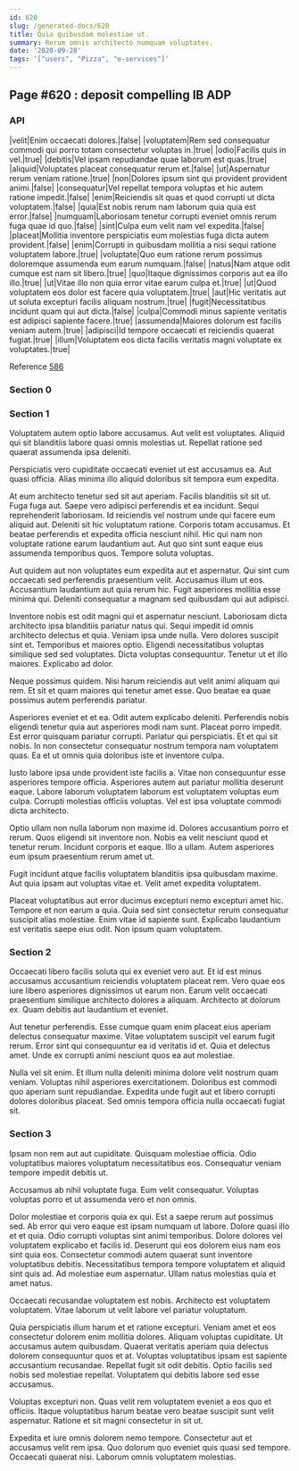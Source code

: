 ```yaml
---
id: 620
slug: /generated-docs/620
title: Quia quibusdam molestiae ut.
summary: Rerum omnis architecto numquam voluptates.
date: '2020-09-28'
tags: '["users", "Pizza", "e-services"]'
---
```

## Page #620 : deposit compelling IB ADP

### API

|velit|Enim occaecati dolores.|false|
|voluptatem|Rem sed consequatur commodi qui porro totam consectetur voluptas in.|true|
|odio|Facilis quis in vel.|true|
|debitis|Vel ipsam repudiandae quae laborum est quas.|true|
|aliquid|Voluptates placeat consequatur rerum et.|false|
|ut|Aspernatur rerum veniam ratione.|true|
|non|Dolores ipsum sint qui provident provident animi.|false|
|consequatur|Vel repellat tempora voluptas et hic autem ratione impedit.|false|
|enim|Reiciendis sit quas et quod corrupti ut dicta voluptatem.|false|
|quia|Est nobis rerum nam laborum quia quia est error.|false|
|numquam|Laboriosam tenetur corrupti eveniet omnis rerum fuga quae id quo.|false|
|sint|Culpa eum velit nam vel expedita.|false|
|placeat|Mollitia inventore perspiciatis eum molestias fuga dicta autem provident.|false|
|enim|Corrupti in quibusdam mollitia a nisi sequi ratione voluptatem labore.|true|
|voluptate|Quo eum ratione rerum possimus doloremque assumenda eum earum numquam.|false|
|natus|Nam atque odit cumque est nam sit libero.|true|
|quo|Itaque dignissimos corporis aut ea illo illo.|true|
|ut|Vitae illo non quia error vitae earum culpa et.|true|
|ut|Quod voluptatem eos dolor est facere quia voluptatem.|true|
|aut|Hic veritatis aut ut soluta excepturi facilis aliquam nostrum.|true|
|fugit|Necessitatibus incidunt quam qui aut dicta.|false|
|culpa|Commodi minus sapiente veritatis est adipisci sapiente facere.|true|
|assumenda|Maiores dolorum est facilis veniam autem.|true|
|adipisci|Id tempore occaecati et reiciendis quaerat fugiat.|true|
|illum|Voluptatem eos dicta facilis veritatis magni voluptate ex voluptates.|true|

Reference [586](/generated-docs/586)


### Section 0

### Section 1
Voluptatem autem optio labore accusamus. Aut velit est voluptates. Aliquid qui sit blanditiis labore quasi omnis molestias ut. Repellat ratione sed quaerat assumenda ipsa deleniti.
 Perspiciatis vero cupiditate occaecati eveniet ut est accusamus ea. Aut quasi officia. Alias minima illo aliquid doloribus sit tempora eum expedita.
 At eum architecto tenetur sed sit aut aperiam. Facilis blanditiis sit sit ut. Fuga fuga aut. Saepe vero adipisci perferendis et ea incidunt. Sequi reprehenderit laboriosam. Id reiciendis vel nostrum unde qui facere eum aliquid aut.
Deleniti sit hic voluptatum ratione. Corporis totam accusamus. Et beatae perferendis et expedita officia nesciunt nihil. Hic qui nam non voluptate ratione earum laudantium aut. Aut quo sint sunt eaque eius assumenda temporibus quos. Tempore soluta voluptas.
 Aut quidem aut non voluptates eum expedita aut et aspernatur. Qui sint cum occaecati sed perferendis praesentium velit. Accusamus illum ut eos. Accusantium laudantium aut quia rerum hic. Fugit asperiores mollitia esse minima qui. Deleniti consequatur a magnam sed quibusdam qui aut adipisci.
 Inventore nobis est odit magni qui et aspernatur nesciunt. Laboriosam dicta architecto ipsa blanditiis pariatur natus qui. Sequi impedit id omnis architecto delectus et quia. Veniam ipsa unde nulla.
Vero dolores suscipit sint et. Temporibus et maiores optio. Eligendi necessitatibus voluptas similique sed sed voluptates. Dicta voluptas consequuntur. Tenetur ut et illo maiores. Explicabo ad dolor.
 Neque possimus quidem. Nisi harum reiciendis aut velit animi aliquam qui rem. Et sit et quam maiores qui tenetur amet esse. Quo beatae ea quae possimus autem perferendis pariatur.
 Asperiores eveniet et et ea. Odit autem explicabo deleniti. Perferendis nobis eligendi tenetur quia aut asperiores modi nam sunt. Placeat porro impedit. Est error quisquam pariatur corrupti. Pariatur qui perspiciatis.
Et et qui sit nobis. In non consectetur consequatur nostrum tempora nam voluptatem quas. Ea et ut omnis quia doloribus iste et inventore culpa.
 Iusto labore ipsa unde provident iste facilis a. Vitae non consequuntur esse asperiores tempore officia. Asperiores autem aut pariatur mollitia deserunt eaque. Labore laborum voluptatem laborum est voluptatem voluptas eum culpa. Corrupti molestias officiis voluptas. Vel est ipsa voluptate commodi dicta architecto.
 Optio ullam non nulla laborum non maxime id. Dolores accusantium porro et rerum. Quos eligendi sit inventore non. Nobis ea velit nesciunt quod et tenetur rerum.
Incidunt corporis et eaque. Illo a ullam. Autem asperiores eum ipsum praesentium rerum amet ut.
 Fugit incidunt atque facilis voluptatem blanditiis ipsa quibusdam maxime. Aut quia ipsam aut voluptas vitae et. Velit amet expedita voluptatem.
 Placeat voluptatibus aut error ducimus excepturi nemo excepturi amet hic. Tempore et non earum a quia. Quia sed sint consectetur rerum consequatur suscipit alias molestiae. Enim vitae id sapiente sunt. Explicabo laudantium est veritatis saepe eius odit. Non ipsum quam voluptatem.
### Section 2
Occaecati libero facilis soluta qui ex eveniet vero aut. Et id est minus accusamus accusantium reiciendis voluptatem placeat rem. Vero quae eos iure libero asperiores dignissimos ut earum non. Earum velit occaecati praesentium similique architecto dolores a aliquam. Architecto at dolorum ex. Quam debitis aut laudantium et eveniet.
 Aut tenetur perferendis. Esse cumque quam enim placeat eius aperiam delectus consequatur maxime. Vitae voluptatem suscipit vel earum fugit rerum. Error sint qui consequuntur ea id veritatis id et. Quia et delectus amet. Unde ex corrupti animi nesciunt quos ea aut molestiae.
 Nulla vel sit enim. Et illum nulla deleniti minima dolore velit nostrum quam veniam. Voluptas nihil asperiores exercitationem. Doloribus est commodi quo aperiam sunt repudiandae. Expedita unde fugit aut et libero corrupti dolores doloribus placeat. Sed omnis tempora officia nulla occaecati fugiat sit.
### Section 3
Ipsam non rem aut aut cupiditate. Quisquam molestiae officia. Odio voluptatibus maiores voluptatum necessitatibus eos. Consequatur veniam tempore impedit debitis ut.
 Accusamus ab nihil voluptate fuga. Eum velit consequatur. Voluptas voluptas porro et ut assumenda vero et non omnis.
 Dolor molestiae et corporis quia ex qui. Est a saepe rerum aut possimus sed. Ab error qui vero eaque est ipsam numquam ut labore. Dolore quasi illo et et quia. Odio corrupti voluptas sint animi temporibus.
Dolore dolores vel voluptatem explicabo et facilis id. Deserunt qui eos dolorem eius nam eos sint quia eos. Consectetur commodi autem quaerat sunt inventore voluptatibus debitis. Necessitatibus tempora tempore voluptatem et aliquid sint quis ad. Ad molestiae eum aspernatur. Ullam natus molestias quia et amet natus.
 Occaecati recusandae voluptatem est nobis. Architecto est voluptatem voluptatem. Vitae laborum ut velit labore vel pariatur voluptatum.
 Quia perspiciatis illum harum et et ratione excepturi. Veniam amet et eos consectetur dolorem enim mollitia dolores. Aliquam voluptas cupiditate. Ut accusamus autem quibusdam. Quaerat veritatis aperiam quia delectus dolorem consequuntur quos et at. Voluptas voluptatibus ipsam est sapiente accusantium recusandae.
Repellat fugit sit odit debitis. Optio facilis sed nobis sed molestiae repellat. Voluptatem qui debitis labore sed esse accusamus.
 Voluptas excepturi non. Quas velit rem voluptatem eveniet a eos quo et officiis. Itaque voluptatibus harum beatae vero beatae suscipit sunt velit aspernatur. Ratione et sit magni consectetur in sit ut.
 Expedita et iure omnis dolorem nemo tempore. Consectetur aut et accusamus velit rem ipsa. Quo dolorum quo eveniet quis quasi sed tempore. Occaecati quaerat nisi. Laborum omnis voluptatem molestias.
